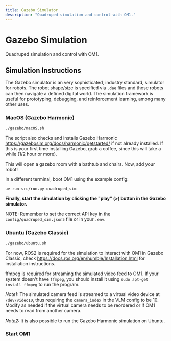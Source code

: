 ```yaml
---
title: Gazebo Simulator
description: "Quadruped simulation and control with OM1."
---
```


# Gazebo Simulation

Quadruped simulation and control with OM1.

## Simulation Instructions

The Gazebo simulator is an very sophisticated, industry standard, simulator for robots. The robot shape/size is specified via `.dae` files and those robots can then navigate a defined digital world. The simulation framework is useful for prototyping, debugging, and reinforcement learning, among many other uses. 

### MacOS (Gazebo Harmonic)

```bash
./gazebo/macOS.sh
```
The script also checks and installs Gazebo Harmonic https://gazebosim.org/docs/harmonic/getstarted/ if not already installed. If this is your first time installing Gazebo, grab a coffee, since this will take a while (1/2 hour or more). 

This will open a gazebo room with a bathtub and chairs. Now, add your robot!

In a different terminal, boot OM1 using the example config:
```bash
uv run src/run.py quadruped_sim
```

**Finally, start the simulation by clicking the "play" (>) button in the Gazebo simulator.**

NOTE: Remember to set the correct API key in the `config/quadruped_sim.json5` file or in your `.env`.

### Ubuntu (Gazebo Classic)

```bash
./gazebo/ubuntu.sh
```
For now, ROS2 is required for the simulation to interact with OM1 in Gazebo Classic, check https://docs.ros.org/en/humble/Installation.html for installation instructions.

ffmpeg is required for streaming the simulated video feed to OM1. If your system doesn't have `ffmpeg`, you should install it using `sudo apt-get install ffmpeg` to run the program.

_Note1:_ The simulated camera feed is streamed to a virtual video device at `/dev/video10`, thus requiring the `camera_index` in the VLM config to be 10. Modify as needed if the virtual camera needs to be reordered or if OM1 needs to read from another camera.

_Note2:_ It is also possible to run the Gazebo Harmonic simulation on Ubuntu.

### Start OM1


